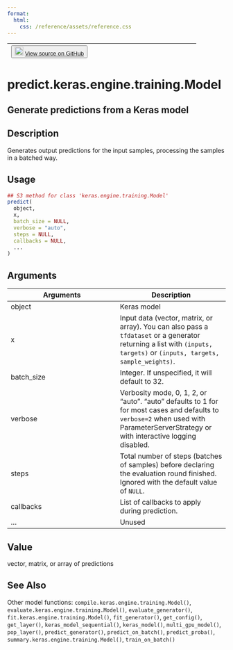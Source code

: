```yaml
---
format:
  html:
    css: /reference/assets/reference.css
---
```


| <button class="button"> ![](/reference/assets/GitHub-Mark-32px.png){width="20"} [View source on GitHub](https://github.com/rstudio/keras//blob/main/R/model.R#L872) </button> |
|:------------------------------:|:--------------------------------------:|

# predict.keras.engine.training.Model

## Generate predictions from a Keras model

## Description
Generates output predictions for the input samples, processing the samples in a batched way. 


## Usage
```r
## S3 method for class 'keras.engine.training.Model'
predict( 
  object, 
  x, 
  batch_size = NULL, 
  verbose = "auto", 
  steps = NULL, 
  callbacks = NULL, 
  ... 
) 
```

## Arguments
|Arguments|Description|
|---|---|
| object | Keras model |
| x | Input data (vector, matrix, or array). You can also pass a `tfdataset` or a generator returning a list with `(inputs, targets)` or `(inputs, targets, sample_weights)`. |
| batch_size | Integer. If unspecified, it will default to 32. |
| verbose | Verbosity mode, 0, 1, 2, or "auto". "auto" defaults to 1 for for most cases and defaults to `verbose=2` when used with ParameterServerStrategy or with interactive logging disabled. |
| steps | Total number of steps (batches of samples) before declaring the evaluation round finished. Ignored with the default value of `NULL`. |
| callbacks | List of callbacks to apply during prediction. |
| ... | Unused |



## Value
vector, matrix, or array of predictions 



## See Also
Other model functions:  `compile.keras.engine.training.Model()`, `evaluate.keras.engine.training.Model()`, `evaluate_generator()`, `fit.keras.engine.training.Model()`, `fit_generator()`, `get_config()`, `get_layer()`, `keras_model_sequential()`, `keras_model()`, `multi_gpu_model()`, `pop_layer()`, `predict_generator()`, `predict_on_batch()`, `predict_proba()`, `summary.keras.engine.training.Model()`, `train_on_batch()`

